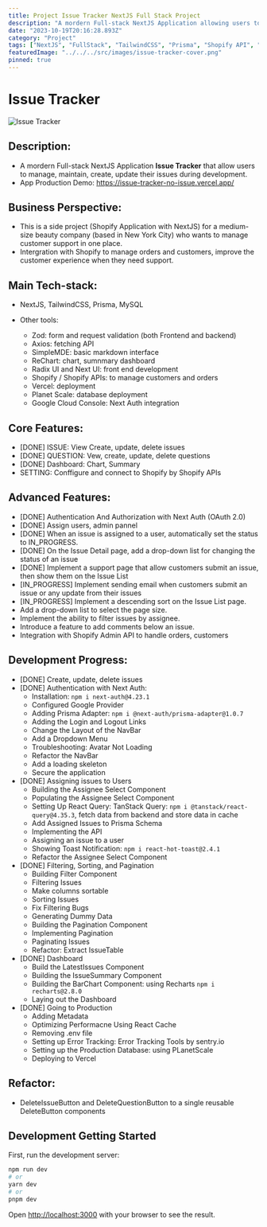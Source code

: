 ```yaml
---
title: Project Issue Tracker NextJS Full Stack Project
description: "A mordern Full-stack NextJS Application allowing users to manage, maintain, create, update their issues during development."
date: "2023-10-19T20:16:28.893Z"
category: "Project"
tags: ["NextJS", "FullStack", "TailwindCSS", "Prisma", "Shopify API", "Project"]
featuredImage: "../../../src/images/issue-tracker-cover.png"
pinned: true
---
```


# Issue Tracker

![Issue Tracker](https://github.com/Huulamnguyen/issue-tracker-no-issue/raw/main/public/issue-tracker-demo.png)

## Description:

- A mordern Full-stack NextJS Application **Issue Tracker** that allow users to manage, maintain, create, update their issues during development.
- App Production Demo: https://issue-tracker-no-issue.vercel.app/

## Business Perspective:

- This is a side project (Shopify Application with NextJS) for a medium-size beauty company (based in New York City) who wants to manage customer support in one place.
- Intergration with Shopify to manage orders and customers, improve the customer experience when they need support.

## Main Tech-stack:

- NextJS, TailwindCSS, Prisma, MySQL

- Other tools:
  - Zod: form and request validation (both Frontend and backend)
  - Axios: fetching API
  - SimpleMDE: basic markdown interface
  - ReChart: chart, sumnmary dashboard
  - Radix UI and Next UI: front end development
  - Shopify / Shopify APIs: to manage customers and orders
  - Vercel: deployment
  - Planet Scale: database deployment
  - Google Cloud Console: Next Auth integration

## Core Features:

- [DONE] ISSUE: View Create, update, delete issues
- [DONE] QUESTION: Vew, create, update, delete questions
- [DONE] Dashboard: Chart, Summary
- SETTING: Conffigure and connect to Shopify by Shopify APIs

## Advanced Features:

- [DONE] Authentication And Authorization with Next Auth (OAuth 2.0)
- [DONE] Assign users, admin pannel
- [DONE] When an issue is assigned to a user, automatically set the status to IN_PROGRESS.
- [DONE] On the Issue Detail page, add a drop-down list for changing the status of an issue
- [DONE] Implement a support page that allow customers submit an issue, then show them on the Issue List
- [IN_PROGRESS] Implement sending email when customers submit an issue or any update from their issues
- [IN_PROGRESS] Implement a descending sort on the Issue List page.
- Add a drop-down list to select the page size.
- Implement the ability to filter issues by assignee.
- Introduce a feature to add comments below an issue.
- Integration with Shopify Admin API to handle orders, customers

## Development Progress:

- [DONE] Create, update, delete issues
- [DONE] Authentication with Next Auth:
  - Installation: `npm i next-auth@4.23.1`
  - Configured Google Provider
  - Adding Prisma Adapter: `npm i @next-auth/prisma-adapter@1.0.7`
  - Adding the Login and Logout Links
  - Change the Layout of the NavBar
  - Add a Dropdown Menu
  - Troubleshooting: Avatar Not Loading
  - Refactor the NavBar
  - Add a loading skeleton
  - Secure the application
- [DONE] Assigning issues to Users
  - Building the Assignee Select Component
  - Populating the Assignee Select Component
  - Setting Up React Query: TanStack Query: `npm i @tanstack/react-query@4.35.3`, fetch data from backend and store data in cache
  - Add Assigned Issues to Prisma Schema
  - Implementing the API
  - Assigning an issue to a user
  - Showing Toast Notification: `npm i react-hot-toast@2.4.1`
  - Refactor the Assignee Select Component
- [DONE] Filtering, Sorting, and Pagination
  - Building Filter Component
  - Filtering Issues
  - Make columns sortable
  - Sorting Issues
  - Fix Filtering Bugs
  - Generating Dummy Data
  - Building the Pagination Component
  - Implementing Pagination
  - Paginating Issues
  - Refactor: Extract IssueTable
- [DONE] Dashboard
  - Build the LatestIssues Component
  - Building the IssueSummary Component
  - Building the BarChart Component: using Recharts `npm i recharts@2.8.0`
  - Laying out the Dashboard
- [DONE] Going to Production
  - Adding Metadata
  - Optimizing Performacne Using React Cache
  - Removing .env file
  - Setting up Error Tracking: Error Tracking Tools by sentry.io
  - Setting up the Production Database: using PLanetScale
  - Deploying to Vercel

## Refactor:

- DeleteIssueButton and DeleteQuestionButton to a single reusable DeleteButton components

## Development Getting Started

First, run the development server:

```bash
npm run dev
# or
yarn dev
# or
pnpm dev
```

Open [http://localhost:3000](http://localhost:3000) with your browser to see the result.

